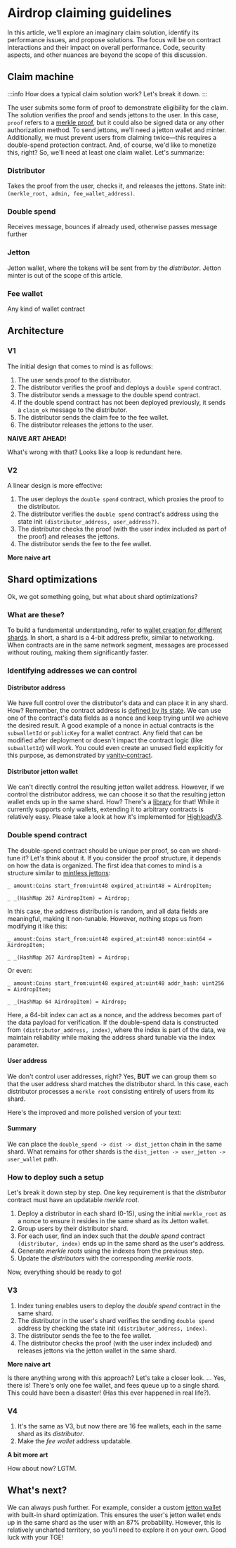 
# Airdrop claiming guidelines

In this article, we'll explore an imaginary claim solution, identify its performance issues, and propose solutions. The focus will be on contract interactions and their impact on overall performance. Code, security aspects, and other nuances are beyond the scope of this discussion.

## Claim machine

:::info
How does a typical claim solution work? Let's break it down.
:::

The user submits some form of proof to demonstrate eligibility for the claim. The solution verifies the proof and sends jettons to the user. In this case, `proof` refers to a [merkle proof](/v3/documentation/data-formats/cells/exotic#merkle-proof), but it could also be signed data or any other authorization method. To send jettons, we'll need a jetton wallet and minter. Additionally, we must prevent users from claiming twice—this requires a double-spend protection contract. And, of course, we'd like to monetize this, right? So, we'll need at least one claim wallet. Let's summarize:

### Distributor

Takes the proof from the user, checks it, and releases the jettons.
State init: `(merkle_root, admin, fee_wallet_address)`.

### Double spend

Receives message, bounces if already used, otherwise passes message further

### Jetton

Jetton wallet, where the tokens will be sent from by the _distributor_.
Jetton minter is out of the scope of this article.

### Fee wallet

Any kind of wallet contract

## Architecture

### V1

The initial design that comes to mind is as follows:

1. The user sends proof to the distributor.
2. The distributor verifies the proof and deploys a `double spend` contract.
3. The distributor sends a message to the double spend contract.
4. If the double spend contract has not been deployed previously, it sends a `claim_ok` message to the distributor.
5. The distributor sends the claim fee to the fee wallet.
6. The distributor releases the jettons to the user.

**NAIVE ART AHEAD!**

What's wrong with that?
Looks like a loop is redundant here.

### V2

A linear design is more effective:

1. The user deploys the `double spend` contract, which proxies the proof to the distributor.
2. The distributor verifies the `double spend` contract's address using the state init `(distributor_address, user_address?)`.
3. The distributor checks the proof (with the user index included as part of the proof) and releases the jettons.
4. The distributor sends the fee to the fee wallet.

**More naive art**

## Shard optimizations

Ok, we got something going, but what about shard optimizations?

### What are these?

To build a fundamental understanding, refer to [wallet creation for different shards](/v3/guidelines/dapps/asset-processing/payments-processing/#wallet-creation-for-different-shards). In short, a shard is a 4-bit address prefix, similar to networking. When contracts are in the same network segment, messages are processed without routing, making them significantly faster.

### Identifying addresses we can control

#### Distributor address

We have full control over the distributor's data and can place it in any shard. How? Remember, the contract address is [defined by its state](/v3/documentation/smart-contracts/addresses/address#account-id). We can use one of the contract's data fields as a nonce and keep trying until we achieve the desired result. A good example of a nonce in actual contracts is the `subwalletId` or `publicKey` for a wallet contract. Any field that can be modified after deployment or doesn't impact the contract logic (like `subwalletId`) will work. You could even create an unused field explicitly for this purpose, as demonstrated by [vanity-contract](https://github.com/ton-community/vanity-contract).

#### Distributor jetton wallet

We can't directly control the resulting jetton wallet address. However, if we control the distributor address, we can choose it so that the resulting jetton wallet ends up in the same shard. How? There's a [library](https://github.com/Trinketer22/turbo-wallet) for that! While it currently supports only wallets, extending it to arbitrary contracts is relatively easy. Please take a look at how it's implemented for [HighloadV3](https://github.com/Trinketer22/turbo-wallet/blob/44fe7ee4300e37e052871275be8dd41035d45c3a/src/lib/contracts/HighloadWalletV3.ts#L20).

### Double spend contract

The double-spend contract should be unique per proof, so can we shard-tune it? Let's think about it. If you consider the proof structure, it depends on how the data is organized. The first idea that comes to mind is a structure similar to [mintless jettons](https://github.com/tonkeeper/TEPs2/blob/mintles/text/0177-mintless-jetton-standard.md#handlers):

```
_ amount:Coins start_from:uint48 expired_at:uint48 = AirdropItem;

_ _(HashMap 267 AirdropItem) = Airdrop;
```

In this case, the address distribution is random, and all data fields are meaningful, making it non-tunable.
However, nothing stops us from modifying it like this:

```
_ amount:Coins start_from:uint48 expired_at:uint48 nonce:uint64 = AirdropItem;

_ _(HashMap 267 AirdropItem) = Airdrop;
```

Or even:

```
_ amount:Coins start_from:uint48 expired_at:uint48 addr_hash: uint256 = AirdropItem;

_ _(HashMap 64 AirdropItem) = Airdrop;
```

Here, a 64-bit index can act as a nonce, and the address becomes part of the data payload for verification. If the double-spend data is constructed from `(distributor_address, index)`, where the index is part of the data, we maintain reliability while making the address shard tunable via the index parameter.

#### User address

We don't control user addresses, right? Yes, **BUT** we can group them so that the user address shard matches the distributor shard. In this case, each distributor processes a `merkle root` consisting entirely of users from its shard.

Here's the improved and more polished version of your text:

#### Summary

We can place the `double_spend -> dist -> dist_jetton` chain in the same shard. What remains for other shards is the `dist_jetton -> user_jetton -> user_wallet` path.

### How to deploy such a setup

Let's break it down step by step. One key requirement is that the _distributor_ contract must have an updatable _merkle root_.

1. Deploy a distributor in each shard (0-15), using the initial `merkle_root` as a nonce to ensure it resides in the same shard as its Jetton wallet.
2. Group users by their distributor shard.
3. For each user, find an index such that the _double spend_ contract `(distributor, index)` ends up in the same shard as the user's address.
4. Generate _merkle roots_ using the indexes from the previous step.
5. Update the _distributors_ with the corresponding _merkle roots_.

Now, everything should be ready to go!

### V3

1. Index tuning enables users to deploy the _double spend_ contract in the same shard.
2. The distributor in the user's shard verifies the sending `double spend` address by checking the state init `(distributor_address, index)`.
3. The distributor sends the fee to the fee wallet.
4. The distributor checks the proof (with the user index included) and releases jettons via the jetton wallet in the same shard.

**More naive art**

Is there anything wrong with this approach? Let's take a closer look.
...
Yes, there is! There's only one fee wallet, and fees queue up to a single shard. This could have been a disaster! (Has this ever happened in real life?).

### V4

1. It's the same as V3, but now there are 16 fee wallets, each in the same shard as its _distributor_.
2. Make the _fee wallet_ address updatable.

**A bit more art**

How about now? LGTM.

## What's next?

We can always push further. For example, consider a custom [jetton wallet](https://github.com/ton-community/mintless-jetton/blob/main/contracts/jetton-utils.fc#L142) with built-in shard optimization. This ensures the user's jetton wallet ends up in the same shard as the user with an 87% probability. However, this is relatively uncharted territory, so you'll need to explore it on your own. Good luck with your TGE!

<Feedback />

